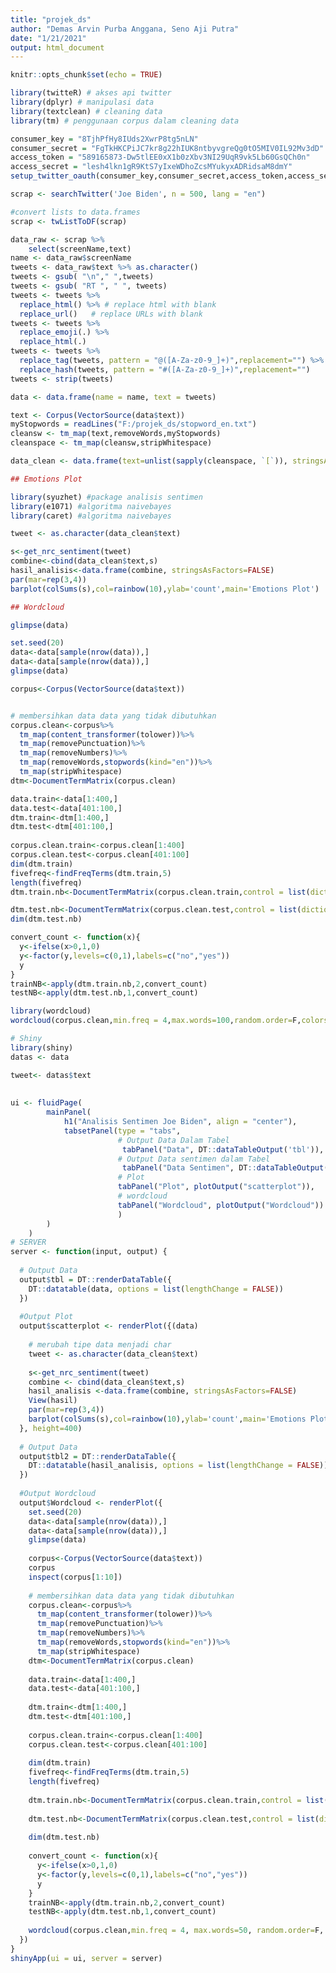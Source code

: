 ---
title: "projek_ds"
author: "Demas Arvin Purba Anggana, Seno Aji Putra"
date: "1/21/2021"
output: html_document
---

```{r setup, include=FALSE}
knitr::opts_chunk$set(echo = TRUE)
```


```{r}
library(twitteR) # akses api twitter
library(dplyr) # manipulasi data
library(textclean) # cleaning data
library(tm) # penggunaan corpus dalam cleaning data
```


```{r}
consumer_key = "8TjhPfHy8IUds2XwrP8tg5nLN"
consumer_secret = "FgTkHKCPiJC7kr8g22hIUK8ntbyvgreQg0tO5MIV0IL92Mv3dD"
access_token = "589165873-Dw5tlEE0xX1b0zXbv3NI29UqR9vk5Lb60GsQCh0n"
access_secret = "lesh4lkn1gR9KtS7yIxeWDhoZcsMYukyxADRidsaM8dmY"
setup_twitter_oauth(consumer_key,consumer_secret,access_token,access_secret)
```


```{r}
scrap <- searchTwitter('Joe Biden', n = 500, lang = "en")

#convert lists to data.frames
scrap <- twListToDF(scrap)
```

```{r}
data_raw <- scrap %>%
    select(screenName,text)
name <- data_raw$screenName
tweets <- data_raw$text %>% as.character()
tweets <- gsub( "\n"," ",tweets)
tweets <- gsub( "RT ", " ", tweets)
tweets <- tweets %>% 
  replace_html() %>% # replace html with blank 
  replace_url()   # replace URLs with blank
tweets <- tweets %>% 
  replace_emoji(.) %>% 
  replace_html(.)
tweets <- tweets %>% 
  replace_tag(tweets, pattern = "@([A-Za-z0-9_]+)",replacement="") %>%  # hapusmentions
  replace_hash(tweets, pattern = "#([A-Za-z0-9_]+)",replacement="")      # hapus hashtags
tweets <- strip(tweets)

data <- data.frame(name = name, text = tweets)

text <- Corpus(VectorSource(data$text))
myStopwords = readLines("F:/projek_ds/stopword_en.txt")
cleansw <- tm_map(text,removeWords,myStopwords)
cleanspace <- tm_map(cleansw,stripWhitespace)

data_clean <- data.frame(text=unlist(sapply(cleanspace, `[`)), stringsAsFactors=F)
```

```{r}
## Emotions Plot

library(syuzhet) #package analisis sentimen
library(e1071) #algoritma naivebayes
library(caret) #algoritma naivebayes

tweet <- as.character(data_clean$text)

s<-get_nrc_sentiment(tweet)
combine<-cbind(data_clean$text,s)
hasil_analisis<-data.frame(combine, stringsAsFactors=FALSE)
par(mar=rep(3,4))
barplot(colSums(s),col=rainbow(10),ylab='count',main='Emotions Plot')
```

```{r}
## Wordcloud

glimpse(data)

set.seed(20)
data<-data[sample(nrow(data)),]
data<-data[sample(nrow(data)),]
glimpse(data)

corpus<-Corpus(VectorSource(data$text))


# membersihkan data data yang tidak dibutuhkan 
corpus.clean<-corpus%>%
  tm_map(content_transformer(tolower))%>%
  tm_map(removePunctuation)%>%
  tm_map(removeNumbers)%>%
  tm_map(removeWords,stopwords(kind="en"))%>%
  tm_map(stripWhitespace)
dtm<-DocumentTermMatrix(corpus.clean)

data.train<-data[1:400,]
data.test<-data[401:100,]
dtm.train<-dtm[1:400,]
dtm.test<-dtm[401:100,]
    
corpus.clean.train<-corpus.clean[1:400]
corpus.clean.test<-corpus.clean[401:100]
dim(dtm.train)
fivefreq<-findFreqTerms(dtm.train,5)
length(fivefreq)
dtm.train.nb<-DocumentTermMatrix(corpus.clean.train,control = list(dictionary=fivefreq))

dtm.test.nb<-DocumentTermMatrix(corpus.clean.test,control = list(dictionary=fivefreq))
dim(dtm.test.nb)

convert_count <- function(x){
  y<-ifelse(x>0,1,0)
  y<-factor(y,levels=c(0,1),labels=c("no","yes"))
  y
}
trainNB<-apply(dtm.train.nb,2,convert_count)
testNB<-apply(dtm.test.nb,1,convert_count)

library(wordcloud)
wordcloud(corpus.clean,min.freq = 4,max.words=100,random.order=F,colors=brewer.pal(8,"Dark2"))
```

```{r}
# Shiny
library(shiny)
datas <- data

tweet<- datas$text
  
  
ui <- fluidPage(
        mainPanel(
            h1("Analisis Sentimen Joe Biden", align = "center"),
            tabsetPanel(type = "tabs",
                        # Output Data Dalam Tabel
                         tabPanel("Data", DT::dataTableOutput('tbl')), 
                        # Output Data sentimen dalam Tabel
                         tabPanel("Data Sentimen", DT::dataTableOutput('tbl2')),
                        # Plot
                        tabPanel("Plot", plotOutput("scatterplot")), 
                        # wordcloud
                        tabPanel("Wordcloud", plotOutput("Wordcloud"))
                        )
        )
    )
# SERVER
server <- function(input, output) {
  
  # Output Data
  output$tbl = DT::renderDataTable({
    DT::datatable(data, options = list(lengthChange = FALSE))
  })
  
  #Output Plot
  output$scatterplot <- renderPlot({(data)
    
    # merubah tipe data menjadi char
    tweet <- as.character(data_clean$text)
    
    s<-get_nrc_sentiment(tweet)
    combine <- cbind(data_clean$text,s)
    hasil_analisis <-data.frame(combine, stringsAsFactors=FALSE)
    View(hasil)
    par(mar=rep(3,4))
    barplot(colSums(s),col=rainbow(10),ylab='count',main='Emotions Plot')
  }, height=400)
  
  # Output Data
  output$tbl2 = DT::renderDataTable({
    DT::datatable(hasil_analisis, options = list(lengthChange = FALSE))
  })
  
  #Output Wordcloud
  output$Wordcloud <- renderPlot({
    set.seed(20)
    data<-data[sample(nrow(data)),]
    data<-data[sample(nrow(data)),]
    glimpse(data)
    
    corpus<-Corpus(VectorSource(data$text))
    corpus
    inspect(corpus[1:10])
    
    # membersihkan data data yang tidak dibutuhkan 
    corpus.clean<-corpus%>%
      tm_map(content_transformer(tolower))%>%
      tm_map(removePunctuation)%>%
      tm_map(removeNumbers)%>%
      tm_map(removeWords,stopwords(kind="en"))%>%
      tm_map(stripWhitespace)
    dtm<-DocumentTermMatrix(corpus.clean)
    
    data.train<-data[1:400,]
    data.test<-data[401:100,]
    
    dtm.train<-dtm[1:400,]
    dtm.test<-dtm[401:100,]
    
    corpus.clean.train<-corpus.clean[1:400]
    corpus.clean.test<-corpus.clean[401:100]
    
    dim(dtm.train)
    fivefreq<-findFreqTerms(dtm.train,5)
    length(fivefreq)
    
    dtm.train.nb<-DocumentTermMatrix(corpus.clean.train,control = list(dictionary=fivefreq))
    
    dtm.test.nb<-DocumentTermMatrix(corpus.clean.test,control = list(dictionary=fivefreq))
    
    dim(dtm.test.nb)
    
    convert_count <- function(x){
      y<-ifelse(x>0,1,0)
      y<-factor(y,levels=c(0,1),labels=c("no","yes"))
      y
    }
    trainNB<-apply(dtm.train.nb,2,convert_count)
    testNB<-apply(dtm.test.nb,1,convert_count)
    
    wordcloud(corpus.clean,min.freq = 4, max.words=50, random.order=F, colors=brewer.pal(8,"Dark2"),height = "1000px")
  })
}
shinyApp(ui = ui, server = server)
```
